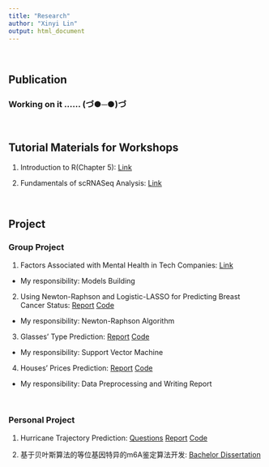```yaml
---
title: "Research"
author: "Xinyi Lin"
output: html_document
---
```


<br>

## Publication

### Working on it ...... (づ●─●)づ

<br>

## Tutorial Materials for Workshops

1. Introduction to R(Chapter 5): [Link](https://holab-hku.github.io/R-workshop/)

2. Fundamentals of scRNASeq Analysis: [Link](https://holab-hku.github.io//Fundamental-scRNA/)

 <br>

## Project

### Group Project

1. Factors Associated with Mental Health in Tech Companies: [Link](https://runanon.github.io/final.github.io/) 

 * My responsibility: Models Building

2. Using Newton-Raphson and Logistic-LASSO for Predicting Breast Cancer Status: [Report](./Optimization_project.pdf)
[Code](https://github.com/thecbp/P8160_optimization_project)

 * My responsibility: Newton-Raphson Algorithm

3. Glasses' Type Prediction: [Report](./Glass_type_prediction.pdf)
[Code](https://github.com/runanon/p8106_final)

 * My responsibility: Support Vector Machine

4. Houses' Prices Prediction: [Report](./House_price_prediction.pdf)
[Code](https://github.com/runanon/P8106_MIDTERM_PROJECT)

 * My responsibility: Data Preprocessing and Writing Report
 
 <br>

### Personal Project

1. Hurricane Trajectory Prediction: [Questions](./hurricane_questions.pdf)
[Report](./hurricane_report.pdf)
[Code](https://github.com/linxy29/P8160_final_project)

2. 基于贝叶斯算法的等位基因特异的m6A鉴定算法开发: [Bachelor Dissertation](毕业论文.pdf)


